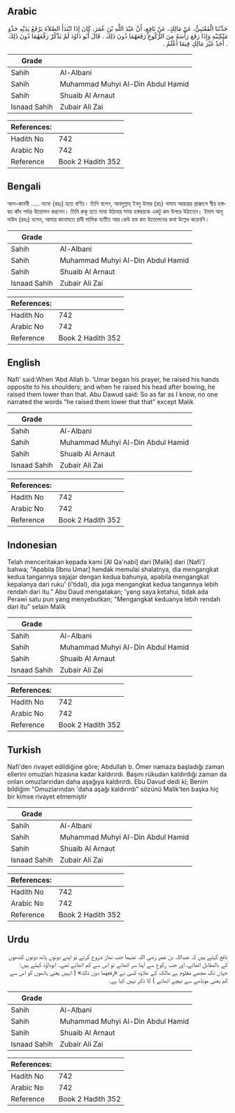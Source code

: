 ## Arabic


<div dir="rtl" lang="ar" style={{fontSize:'larger',backgroundColor:'#f8f9fa',padding:20}}>
حَدَّثَنَا الْقَعْنَبِيُّ، عَنْ مَالِكٍ، عَنْ نَافِعٍ، أَنَّ عَبْدَ اللَّهِ بْنَ عُمَرَ، كَانَ إِذَا ابْتَدَأَ الصَّلاَةَ يَرْفَعُ يَدَيْهِ حَذْوَ مَنْكِبَيْهِ وَإِذَا رَفَعَ رَأْسَهُ مِنَ الرُّكُوعِ رَفَعَهُمَا دُونَ ذَلِكَ ‏.‏ قَالَ أَبُو دَاوُدَ لَمْ يَذْكُرْ رَفْعَهُمَا دُونَ ذَلِكَ ‏.‏ أَحَدٌ غَيْرَ مَالِكٍ فِيمَا أَعْلَمُ ‏.‏
</div>
<div style={{backgroundColor:'#f8f9fa',padding:20, marginBottom: 10}}><table> <thead> <tr> <th>Grade</th> <th></th> </tr> </thead> <tbody> <tr><td>Sahih</td><td>Al-Albani</td></tr><tr><td>Sahih</td><td>Muhammad Muhyi Al-Din Abdul Hamid</td></tr><tr><td>Sahih</td><td>Shuaib Al Arnaut</td></tr><tr><td>Isnaad Sahih</td><td>Zubair Ali Zai</td></tr></tbody></table><table> <thead> <tr> <th>References:</th> <th></th> </tr> </thead> <tbody><tr><td>Hadith No</td><td>742</td></tr><tr><td>Arabic No</td><td>742</td></tr><tr><td>Reference</td><td>Book 2 Hadith 352</td></tr></tbody></table></div>

## Bengali


<div dir="ltr" lang="bn" style={{fontSize:'larger',backgroundColor:'#f8f9fa',padding:20}}>
আল-কানবী ..... নাফে (রহঃ) হতে বর্ণিত। তিনি বলেন, আবদুল্লাহ্ ইবনু উমার (রাঃ) নামায আরম্ভের প্রাক্কালে স্বীয় হস্তদ্বয় কাঁধ পর্যন্ত উত্তোলন করলেন। তিনি রুকূ হতে মাথা উঠাবার সময় হস্তদ্বয়কে একটু কম উপরে উঠাতেন। ইমাম আবূ দাউদ (রহঃ) বলেন, আমার জানামতে রাবী মালিক ব্যতীত আর কেউ হস্ত কম উত্তোলনের কথা উল্লেখ করেননি।
</div>
<div style={{backgroundColor:'#f8f9fa',padding:20, marginBottom: 10}}><table> <thead> <tr> <th>Grade</th> <th></th> </tr> </thead> <tbody> <tr><td>Sahih</td><td>Al-Albani</td></tr><tr><td>Sahih</td><td>Muhammad Muhyi Al-Din Abdul Hamid</td></tr><tr><td>Sahih</td><td>Shuaib Al Arnaut</td></tr><tr><td>Isnaad Sahih</td><td>Zubair Ali Zai</td></tr></tbody></table><table> <thead> <tr> <th>References:</th> <th></th> </tr> </thead> <tbody><tr><td>Hadith No</td><td>742</td></tr><tr><td>Arabic No</td><td>742</td></tr><tr><td>Reference</td><td>Book 2 Hadith 352</td></tr></tbody></table></div>

## English


<div dir="ltr" lang="en" style={{fontSize:'larger',backgroundColor:'#f8f9fa',padding:20}}>
Nafi’ said:When ‘Abd Allah b. ‘Umar began his prayer, he raised his hands opposite to his shoulders; and when he raised his head after bowing, he raised them lower than that. Abu Dawud said: So as far as I know, no one narrated the words “he raised them lower that that” except Malik
</div>
<div style={{backgroundColor:'#f8f9fa',padding:20, marginBottom: 10}}><table> <thead> <tr> <th>Grade</th> <th></th> </tr> </thead> <tbody> <tr><td>Sahih</td><td>Al-Albani</td></tr><tr><td>Sahih</td><td>Muhammad Muhyi Al-Din Abdul Hamid</td></tr><tr><td>Sahih</td><td>Shuaib Al Arnaut</td></tr><tr><td>Isnaad Sahih</td><td>Zubair Ali Zai</td></tr></tbody></table><table> <thead> <tr> <th>References:</th> <th></th> </tr> </thead> <tbody><tr><td>Hadith No</td><td>742</td></tr><tr><td>Arabic No</td><td>742</td></tr><tr><td>Reference</td><td>Book 2 Hadith 352</td></tr></tbody></table></div>

## Indonesian


<div dir="ltr" lang="id" style={{fontSize:'larger',backgroundColor:'#f8f9fa',padding:20}}>
Telah menceritakan kepada kami [Al Qa'nabi] dari [Malik] dari [Nafi'] bahwa; "Apabila [Ibnu Umar] hendak memulai shalatnya, dia mengangkat kedua tangannya sejajar dengan kedua bahunya, apabila mengangkat kepalanya dari ruku' (i'tidal), dia juga mengangkat kedua tangannya lebih rendah dari itu." Abu Daud mengatakan; 'yang saya ketahui, tidak ada Perawi satu pun yang menyebutkan; "Mengangkat keduanya lebih rendah dari itu" selain Malik
</div>
<div style={{backgroundColor:'#f8f9fa',padding:20, marginBottom: 10}}><table> <thead> <tr> <th>Grade</th> <th></th> </tr> </thead> <tbody> <tr><td>Sahih</td><td>Al-Albani</td></tr><tr><td>Sahih</td><td>Muhammad Muhyi Al-Din Abdul Hamid</td></tr><tr><td>Sahih</td><td>Shuaib Al Arnaut</td></tr><tr><td>Isnaad Sahih</td><td>Zubair Ali Zai</td></tr></tbody></table><table> <thead> <tr> <th>References:</th> <th></th> </tr> </thead> <tbody><tr><td>Hadith No</td><td>742</td></tr><tr><td>Arabic No</td><td>742</td></tr><tr><td>Reference</td><td>Book 2 Hadith 352</td></tr></tbody></table></div>

## Turkish


<div dir="ltr" lang="tr" style={{fontSize:'larger',backgroundColor:'#f8f9fa',padding:20}}>
Nafi'den rivayet edildiğine göre; Abdullah b. Ömer namaza başladığı zaman ellerini omuzları hizasına kadar kaldırırdı. Başını rükudan kaldırdığı zaman da onları omuzlarından daha aşağıya kaldırırdı. Ebu Davud dedi ki; Benim bildiğim "Omuzlarından 'daha aşağı kaldırırdı" sözünü Malik'ten başka hiç bir kimse rivayet etmemiştir
</div>
<div style={{backgroundColor:'#f8f9fa',padding:20, marginBottom: 10}}><table> <thead> <tr> <th>Grade</th> <th></th> </tr> </thead> <tbody> <tr><td>Sahih</td><td>Al-Albani</td></tr><tr><td>Sahih</td><td>Muhammad Muhyi Al-Din Abdul Hamid</td></tr><tr><td>Sahih</td><td>Shuaib Al Arnaut</td></tr><tr><td>Isnaad Sahih</td><td>Zubair Ali Zai</td></tr></tbody></table><table> <thead> <tr> <th>References:</th> <th></th> </tr> </thead> <tbody><tr><td>Hadith No</td><td>742</td></tr><tr><td>Arabic No</td><td>742</td></tr><tr><td>Reference</td><td>Book 2 Hadith 352</td></tr></tbody></table></div>

## Urdu


<div dir="rtl" lang="ur" style={{fontSize:'larger',backgroundColor:'#f8f9fa',padding:20}}>
نافع کہتے ہیں کہ عبداللہ بن عمر رضی اللہ عنہما جب نماز شروع کرتے تو اپنے دونوں ہاتھ دونوں کندھوں کے بالمقابل اٹھاتے، اور جب رکوع سے اپنا سر اٹھاتے تو اس سے کم اٹھاتے تھے۔ ابوداؤد کہتے ہیں: جہاں تک مجھے معلوم ہے مالک کے علاوہ کسی نے «رفعهما دون ذلك» ( انہیں یعنی ہاتھوں کو اس سے کم یعنی مونڈھے سے نیچے اٹھاتے ) کا ذکر نہیں کیا ہے۔
</div>
<div style={{backgroundColor:'#f8f9fa',padding:20, marginBottom: 10}}><table> <thead> <tr> <th>Grade</th> <th></th> </tr> </thead> <tbody> <tr><td>Sahih</td><td>Al-Albani</td></tr><tr><td>Sahih</td><td>Muhammad Muhyi Al-Din Abdul Hamid</td></tr><tr><td>Sahih</td><td>Shuaib Al Arnaut</td></tr><tr><td>Isnaad Sahih</td><td>Zubair Ali Zai</td></tr></tbody></table><table> <thead> <tr> <th>References:</th> <th></th> </tr> </thead> <tbody><tr><td>Hadith No</td><td>742</td></tr><tr><td>Arabic No</td><td>742</td></tr><tr><td>Reference</td><td>Book 2 Hadith 352</td></tr></tbody></table></div>